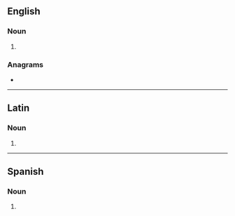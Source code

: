 {{also|magnâtes}}
==English==

===Noun===
{{head|en|noun form}}

# {{plural of|en|magnate}}

===Anagrams===
* {{anagrams|en|a=aaegmnst|magentas|managest|nametags}}

----

==Latin==

===Noun===
{{la-noun-form|magnātēs}}

# {{inflection of|la|magnās||nom//acc//voc|p}}

----

==Spanish==

===Noun===
{{head|es|noun form}}

# {{plural of|es|magnate}}